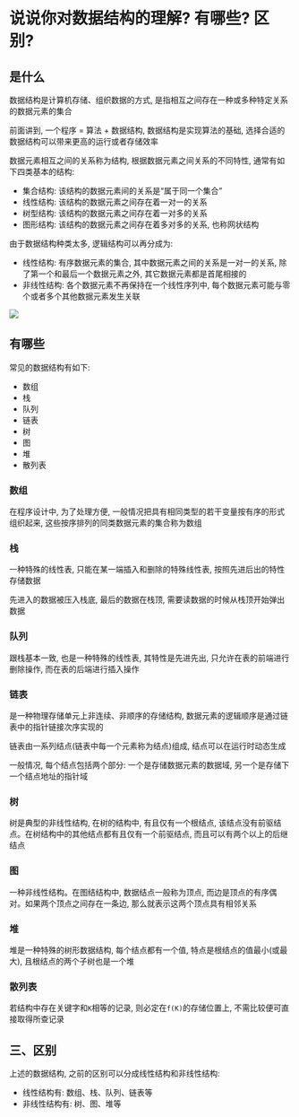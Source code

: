 # 说说你对数据结构的理解? 有哪些? 区别? 

## 是什么

数据结构是计算机存储、组织数据的方式, 是指相互之间存在一种或多种特定关系的数据元素的集合

前面讲到, 一个程序 = 算法 + 数据结构, 数据结构是实现算法的基础, 选择合适的数据结构可以带来更高的运行或者存储效率

数据元素相互之间的关系称为结构, 根据数据元素之间关系的不同特性, 通常有如下四类基本的结构: 

- 集合结构: 该结构的数据元素间的关系是“属于同一个集合”
- 线性结构: 该结构的数据元素之间存在着一对一的关系
- 树型结构: 该结构的数据元素之间存在着一对多的关系
- 图形结构: 该结构的数据元素之间存在着多对多的关系, 也称网状结构

由于数据结构种类太多, 逻辑结构可以再分成为: 

- 线性结构: 有序数据元素的集合, 其中数据元素之间的关系是一对一的关系, 除了第一个和最后一个数据元素之外, 其它数据元素都是首尾相接的
- 非线性结构: 各个数据元素不再保持在一个线性序列中, 每个数据元素可能与零个或者多个其他数据元素发生关联

![](https://static.vue-js.com/9aedc5d0-1aa6-11ec-8e64-91fdec0f05a1.png)

## 有哪些

常见的数据结构有如下: 

- 数组
- 栈
- 队列
- 链表
- 树
- 图
- 堆
- 散列表

### 数组

在程序设计中, 为了处理方便,  一般情况把具有相同类型的若干变量按有序的形式组织起来, 这些按序排列的同类数据元素的集合称为数组

### 栈

一种特殊的线性表, 只能在某一端插入和删除的特殊线性表, 按照先进后出的特性存储数据

先进入的数据被压入栈底, 最后的数据在栈顶, 需要读数据的时候从栈顶开始弹出数据

### 队列

跟栈基本一致, 也是一种特殊的线性表, 其特性是先进先出, 只允许在表的前端进行删除操作, 而在表的后端进行插入操作

### 链表

是一种物理存储单元上非连续、非顺序的存储结构, 数据元素的逻辑顺序是通过链表中的指针链接次序实现的

链表由一系列结点(链表中每一个元素称为结点)组成, 结点可以在运行时动态生成

一般情况, 每个结点包括两个部分: 一个是存储数据元素的数据域, 另一个是存储下一个结点地址的指针域

### 树

树是典型的非线性结构, 在树的结构中, 有且仅有一个根结点, 该结点没有前驱结点。在树结构中的其他结点都有且仅有一个前驱结点, 而且可以有两个以上的后继结点

### 图

一种非线性结构。在图结结构中, 数据结点一般称为顶点, 而边是顶点的有序偶对。如果两个顶点之间存在一条边, 那么就表示这两个顶点具有相邻关系

### 堆

堆是一种特殊的树形数据结构, 每个结点都有一个值, 特点是根结点的值最小(或最大), 且根结点的两个子树也是一个堆

### 散列表

若结构中存在关键字和`K`相等的记录, 则必定在`f(K)`的存储位置上, 不需比较便可直接取得所查记录

## 三、区别

上述的数据结构, 之前的区别可以分成线性结构和非线性结构: 

- 线性结构有: 数组、栈、队列、链表等
- 非线性结构有: 树、图、堆等
